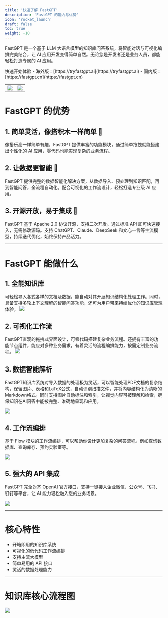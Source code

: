 ```yaml
---
title: '快速了解 FastGPT'
description: 'FastGPT 的能力与优势'
icon: 'rocket_launch'
draft: false
toc: true
weight: -10
---
```



FastGPT 是一个基于 LLM 大语言模型的知识库问答系统，将智能对话与可视化编排完美结合，让 AI 应用开发变得简单自然。无论您是开发者还是业务人员，都能轻松打造专属的 AI 应用。

<Alert icon="🤖" context="success">
快速开始体验
- 海外版：[https://tryfastgpt.ai](https://tryfastgpt.ai)
- 国内版：[https://fastgpt.cn](https://fastgpt.cn)
</Alert>

|                       |                                   |
| --------------------- | --------------------------------- |
| ![](/imgs/intro/image1.png) | ![](/imgs/intro/image2.png) |

# FastGPT 的优势
## 1. 简单灵活，像搭积木一样简单 🧱
像搭乐高一样简单有趣，FastGPT 提供丰富的功能模块，通过简单拖拽就能搭建出个性化的 AI 应用，零代码也能实现复杂的业务流程。
## 2. 让数据更智能 🧠
FastGPT 提供完整的数据智能化解决方案，从数据导入、预处理到知识匹配，再到智能问答，全流程自动化。配合可视化的工作流设计，轻松打造专业级 AI 应用。
## 3. 开源开放，易于集成 🔗
FastGPT 基于 Apache 2.0 协议开源，支持二次开发。通过标准 API 即可快速接入，无需修改源码。支持 ChatGPT、Claude、DeepSeek 和文心一言等主流模型，持续迭代优化，始终保持产品活力。

---

# FastGPT 能做什么
## 1. 全能知识库
可轻松导入各式各样的文档及数据，能自动对其开展知识结构化处理工作。同时，具备支持多轮上下文理解的智能问答功能，还可为用户带来持续优化的知识库管理体验。
![](/imgs/intro/image3.png)

## 2. 可视化工作流
FastGPT直观的拖拽式界面设计，可零代码搭建复杂业务流程。还拥有丰富的功能节点组件，能应对多种业务需求，有着灵活的流程编排能力，按需定制业务流程。
![](/imgs/intro/image4.png)

## 3. 数据智能解析
FastGPT知识库系统对导入数据的处理极为灵活，可以智能处理PDF文档的复杂结构，保留图片、表格和LaTeX公式，自动识别扫描文件，并将内容结构化为清晰的Markdown格式。同时支持图片自动标注和索引，让视觉内容可被理解和检索，确保知识在AI问答中能被完整、准确地呈现和应用。

![](/imgs/intro/image5.png)

## 4. 工作流编排
基于 Flow 模块的工作流编排，可以帮助你设计更加复杂的问答流程。例如查询数据库、查询库存、预约实验室等。

![](/imgs/intro/image6.png)

## 5. 强大的 API 集成
FastGPT 完全对齐 OpenAI 官方接口，支持一键接入企业微信、公众号、飞书、钉钉等平台，让 AI 能力轻松融入您的业务场景。

![](/imgs/intro/image7.png)

---

# 核心特性

- 开箱即用的知识库系统
- 可视化的低代码工作流编排
- 支持主流大模型
- 简单易用的 API 接口
- 灵活的数据处理能力

---

# 知识库核心流程图

![](/imgs/intro/image8.png)

